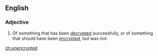 ==English==

===Adjective===
{{en-adj|-}}

# {{label|en|computing}} Of something that has been [[decrypted]] successfully, or of something that should have been [[encrypted]], but was not.

[[zh:unencrypted]]